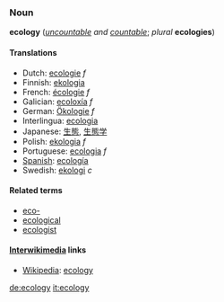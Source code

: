 ===Noun===
'''ecology''' (''[[uncountable]] and [[countable]]''; ''plural'' '''ecologies''')

====Translations====
*Dutch: [[ecologie]] ''f''
*Finnish: [[ekologia]]
*French: [[écologie]] ''f''
*Galician: [[ecoloxía]] ''f''
*German: [[Ökologie]] ''f''
*Interlingua: [[ecologia]]
*Japanese: [[生態]], [[生態学]]
*Polish: [[ekologia]] ''f''
*Portuguese: [[ecologia]] ''f''
*[[Spanish]]: [[w:es:ecología|ecología]]
*Swedish: [[ekologi]] ''c''

====Related terms====
*[[eco-]]
*[[ecological]]
*[[ecologist]]

====[[Interwikimedia]] links ====
* [[Wikipedia]]: [[w:ecology|ecology]]

[[de:ecology]]
[[it:ecology]]